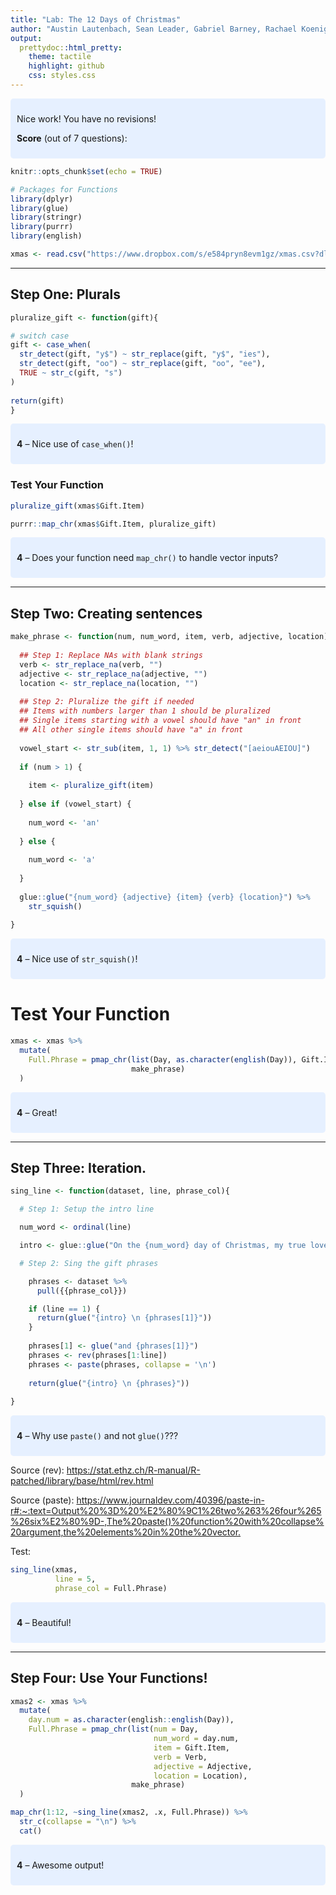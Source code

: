 ```yaml
---
title: "Lab: The 12 Days of Christmas"
author: "Austin Lautenbach, Sean Leader, Gabriel Barney, Rachael Koenigsberg"
output:
  prettydoc::html_pretty:
    theme: tactile
    highlight: github
    css: styles.css
---
```


<style>
div.blue { background-color:#e6f0ff; border-radius: 5px; padding: 10px;}
</style>
<div class = "blue">

Nice work! You have no revisions! 
  
**Score** (out of 7 questions):  

</div>

```r
knitr::opts_chunk$set(echo = TRUE)

# Packages for Functions
library(dplyr)
library(glue)
library(stringr)
library(purrr)
library(english)
```

```r
xmas <- read.csv("https://www.dropbox.com/s/e584pryn8evm1gz/xmas.csv?dl=1")
```

---

## Step One:  Plurals

```r
pluralize_gift <- function(gift){

# switch case
gift <- case_when(
  str_detect(gift, "y$") ~ str_replace(gift, "y$", "ies"),
  str_detect(gift, "oo") ~ str_replace(gift, "oo", "ee"),
  TRUE ~ str_c(gift, "s")
)
  
return(gift)
}

```

<style>
div.blue { background-color:#e6f0ff; border-radius: 5px; padding: 10px;}
</style>
<div class = "blue">
  
**4** -- Nice use of `case_when()`!

</div>


### Test Your Function

```r

pluralize_gift(xmas$Gift.Item)

purrr::map_chr(xmas$Gift.Item, pluralize_gift)

```

<style>
div.blue { background-color:#e6f0ff; border-radius: 5px; padding: 10px;}
</style>
<div class = "blue">
  
**4** -- Does your function need `map_chr()` to handle vector inputs?

</div>

---

## Step Two: Creating sentences

```r
make_phrase <- function(num, num_word, item, verb, adjective, location) {
  
  ## Step 1: Replace NAs with blank strings
  verb <- str_replace_na(verb, "")
  adjective <- str_replace_na(adjective, "")
  location <- str_replace_na(location, "")
  
  ## Step 2: Pluralize the gift if needed
  ## Items with numbers larger than 1 should be pluralized
  ## Single items starting with a vowel should have "an" in front
  ## All other single items should have "a" in front
  
  vowel_start <- str_sub(item, 1, 1) %>% str_detect("[aeiouAEIOU]")
  
  if (num > 1) {
    
    item <- pluralize_gift(item)
    
  } else if (vowel_start) {
    
    num_word <- 'an'  
    
  } else {
    
    num_word <- 'a'
    
  }
  
  glue::glue("{num_word} {adjective} {item} {verb} {location}") %>%
    str_squish()
  
}
```

<style>
div.blue { background-color:#e6f0ff; border-radius: 5px; padding: 10px;}
</style>
<div class = "blue">
  
**4** -- Nice use of `str_squish()`!

</div>


# Test Your Function

```r
xmas <- xmas %>%
  mutate(
    Full.Phrase = pmap_chr(list(Day, as.character(english(Day)), Gift.Item, Verb, Adjective, Location), 
                           make_phrase)
  )

```

<style>
div.blue { background-color:#e6f0ff; border-radius: 5px; padding: 10px;}
</style>
<div class = "blue">
  
**4** -- Great!

</div>


---

## Step Three:  Iteration.

```r
sing_line <- function(dataset, line, phrase_col){

  # Step 1: Setup the intro line

  num_word <- ordinal(line)

  intro <- glue::glue("On the {num_word} day of Christmas, my true love gave to me,")

  # Step 2: Sing the gift phrases

    phrases <- dataset %>% 
      pull({{phrase_col}})

    if (line == 1) {
      return(glue("{intro} \n {phrases[1]}"))
    }
    
    phrases[1] <- glue("and {phrases[1]}")
    phrases <- rev(phrases[1:line])
    phrases <- paste(phrases, collapse = '\n')
      
    return(glue("{intro} \n {phrases}"))
    
}

```

<style>
div.blue { background-color:#e6f0ff; border-radius: 5px; padding: 10px;}
</style>
<div class = "blue">
  
**4** -- Why use `paste()` and not `glue()`???

</div>


Source (rev): <https://stat.ethz.ch/R-manual/R-patched/library/base/html/rev.html>

Source (paste): <https://www.journaldev.com/40396/paste-in-r#:~:text=Output%20%3D%20%E2%80%9C1%26two%263%26four%265%26six%E2%80%9D-,The%20paste()%20function%20with%20collapse%20argument,the%20elements%20in%20the%20vector.>

Test:

```r
sing_line(xmas, 
          line = 5, 
          phrase_col = Full.Phrase)
```

<style>
div.blue { background-color:#e6f0ff; border-radius: 5px; padding: 10px;}
</style>
<div class = "blue">
  
**4** -- Beautiful!

</div>


---

## Step Four: Use Your Functions!


```r
xmas2 <- xmas %>%
  mutate(
    day.num = as.character(english::english(Day)), 
    Full.Phrase = pmap_chr(list(num = Day, 
                                num_word = day.num, 
                                item = Gift.Item, 
                                verb = Verb, 
                                adjective = Adjective, 
                                location = Location), 
                           make_phrase)
  )

map_chr(1:12, ~sing_line(xmas2, .x, Full.Phrase)) %>%
  str_c(collapse = "\n") %>%
  cat()

```

<style>
div.blue { background-color:#e6f0ff; border-radius: 5px; padding: 10px;}
</style>
<div class = "blue">
  
**4** -- Awesome output!

</div>
